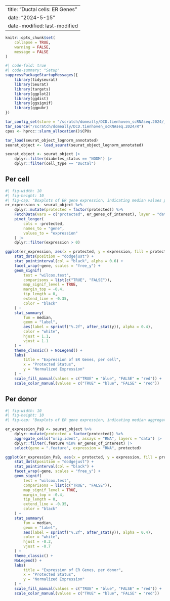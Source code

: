 
---
title: "Ductal cells: ER Genes"
date: "2024-5-15" 
date-modified: last-modified
---

```r
knitr::opts_chunk$set(
    collapse = TRUE,
    warning = FALSE,
    message = FALSE
)
```


```r
#| code-fold: true
#| code-summary: "Setup"
suppressPackageStartupMessages({
    library(tidyseurat)
    library(Seurat)
    library(targets)
    library(ggplot2)
    library(ggdist)
    library(ggsignif)
    library(ggpubr)
})

tar_config_set(store = "/scratch/domeally/DCD.tienhoven_scRNAseq.2024/_targets")
tar_source("/scratch/domeally/DCD.tienhoven_scRNAseq.2024/R")
cpus <- hprcc::slurm_allocation()$CPUs

tar_load(seurat_object_lognorm_annotated)
seurat_object <- load_seurat(seurat_object_lognorm_annotated)

seurat_object <- seurat_object |>
    dplyr::filter(diabetes_status == "NODM") |>
    dplyr::filter(cell_type == "Ductal") 
```

::: {.panel-tabset}

## Per cell

```r
#| fig-width: 10
#| fig-height: 10
#| fig-cap: "Boxplots of ER gene expression, indicating median values per cell. Non-expressing cells are excluded."
er_expression <- seurat_object %>%
    dplyr::mutate(protected = factor(protected)) %>%
    FetchData(vars = c("protected", er_genes_of_interest), layer = "data") |>
    pivot_longer(
        cols = -protected,
        names_to = "gene",
        values_to = "expression"
    ) |>
    dplyr::filter(expression > 0)

ggplot(er_expression, aes(x = protected, y = expression, fill = protected, col = protected)) +
    stat_dots(position = "dodgejust") +
    stat_pointinterval(col = "black", alpha = 0.6) +
    facet_wrap(~gene, scales = "free_y") + 
    geom_signif(
        test = "wilcox.test",
        comparisons = list(c("TRUE", "FALSE")),
        map_signif_level = TRUE,
        margin_top = -0.4,
        tip_length = 0,
        extend_line = -0.35,
        color = "black"
    ) +
    stat_summary(
        fun = median,
        geom = "label",
        aes(label = sprintf("%.2f", after_stat(y)), alpha = 0.4),
        color = "white",
        hjust = 1.1,
        vjust = 1.1
    ) +
    theme_classic() + NoLegend() +
    labs(
        title = "Expression of ER Genes, per cell",
        x = "Protected Status",
        y = "Normalized Expression"
    ) +
    scale_fill_manual(values = c("TRUE" = "blue", "FALSE" = "red")) +
    scale_color_manual(values = c("TRUE" = "blue", "FALSE" = "red"))
```

## Per donor

```r
#| fig-width: 10
#| fig-height: 10
#| fig-cap: "Boxplots of ER gene expression, indicating median aggregate expression per donor"

er_expression_PsB <- seurat_object %>%
    dplyr::mutate(protected = factor(protected)) %>%
    aggregate_cells("orig.ident", assays = "RNA", layers = "data") |>
    dplyr::filter(.feature %in% er_genes_of_interest) |>
    select(gene = ".feature", expression = "RNA", protected)

ggplot(er_expression_PsB, aes(x = protected, y = expression, fill = protected, col = protected)) +
    stat_dots(position = "dodgejust") +
    stat_pointinterval(col = "black") +
    facet_wrap(~gene, scales = "free_y") + 
    geom_signif(
        test = "wilcox.test",
        comparisons = list(c("TRUE", "FALSE")), 
        map_signif_level = TRUE,
        margin_top = -0.4,
        tip_length = 0,
        extend_line = -0.35,
        color = "black"
    ) +
    stat_summary(
        fun = median,
        geom = "label",
        aes(label = sprintf("%.2f", after_stat(y)), alpha = 0.4),
        color = "white",
        hjust = -0.2,
        vjust = -0.7
    ) +
    theme_classic() +
    NoLegend() +
    labs(
        title = "Expression of ER Genes, per donor",
        x = "Protected Status",
        y = "Normalized Expression"
    ) +
    scale_fill_manual(values = c("TRUE" = "blue", "FALSE" = "red")) +
    scale_color_manual(values = c("TRUE" = "blue", "FALSE" = "red"))
```

::::